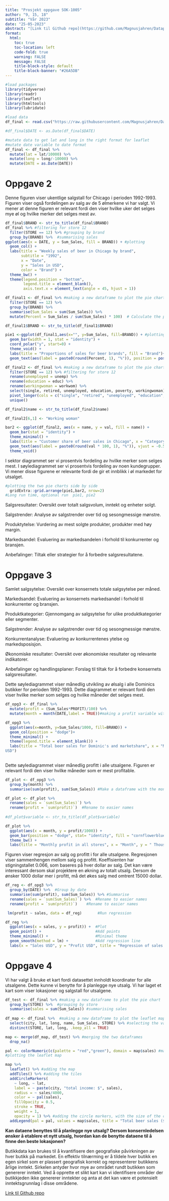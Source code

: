 ---
title: "Prosjekt oppgave SOK-1005"
author: "9, 15, 18"
subtitle: "Vår 2023"
date: "25-05-2023"
abstract: "[Link til Github repo](https://github.com/Magnusjahren/Datapo)"
format: 
  html:
    toc: true
    toc-location: left
    code-fold: true
    warning: FALSE
    message: FALSE
    title-block-style: default
    title-block-banner: "#26A5DB"
---

```{r}
#load packages
library(tidyverse)
library(readr)
library(leaflet)
library(htmltools)
library(lubridate)
```

```{r}
#load data
df_final <- read.csv("https://raw.githubusercontent.com/Magnusjahren/Datapo/main/Data_po_1005_2.csv", sep = " ")

#df_final$DATE <- as.Date(df_final$DATE)

#mutate data to get lat and long in the right format for leaflet
#mutate date variable to date format
df_final <- df_final %>%
  mutate(lat = lat/10000) %>%
  mutate(long = long/-10000) %>%
  mutate(DATE = as.Date(DATE))
```

# Oppgave 2

Denne figuren viser ukentlige salgstall for Chicago i perioden 1992-1993. Figuren viser også fordelingen av salg av de 5 ølmerkene vi har valgt. Vi mener at denne figuren er relevant fordi den viser hvilke uker det selges mye øl og hvilke merker det selges mest av.

```{r}
df_final$BRAND <- str_to_title(df_final$BRAND)
df_final %>% #filtering for store 12
  filter(STORE == 12) %>% #grouping by brand
  group_by(BRAND) %>%  #summarising sales
ggplot(aes(x = DATE, y = Sum_Sales, fill = BRAND)) + #plotting
  geom_col() +
  labs(title = "Weekly sales of beer in Chicago by brand",
       subtitle = "1992",
       x = "Date",
       y = "Sales in USD",
       color = "Brand") +
  theme_bw() +
  theme(legend.position = "bottom",
        legend.title = element_blank(),
        axis.text.x = element_text(angle = 45, hjust = 1))

```

```{r}
df_final1 <- df_final %>% #making a new dataframe to plot the pie chart
  filter(STORE == 12) %>%
  group_by(BRAND) %>%
  summarise(Sum_Sales = sum(Sum_Sales)) %>% 
  mutate(Percent = Sum_Sales / sum(Sum_Sales) * 100)  # Calculate the percentage

df_final1$BRAND <- str_to_title(df_final1$BRAND)

pie1 <-ggplot(df_final1,aes(x="", y=Sum_Sales, fill=BRAND)) + #plotting the pie chart
  geom_bar(width = 1, stat = "identity") +
  coord_polar("y", start=0) +
  theme_void() +
  labs(title = "Proportions of sales for beer brands", fill = "Brand")+
  geom_text(aes(label = paste0(round(Percent, 1), "%")), position = position_stack(vjust = 0.5))
```

```{r}
df_final2 <- df_final %>% #making a new dataframe to plot the pie chart
  filter(STORE == 12) %>% #filtering for store 12
  rename(unemployed = unemp) %>% 
  rename(education = educ) %>% 
  rename(workingwoman = workwom) %>% 
  select(single, retired, unemployed, education, poverty, workingwoman) %>% #selecting the variables we want to plot
  pivot_longer(cols = c("single", "retired", "unemployed", "education", "poverty", "workingwoman"), names_to = "name", values_to = "val") %>% #making the data long
  unique()

df_final2$name <- str_to_title(df_final2$name)

df_final2[6,1] <- "Working woman"

```

```{r}
bar2 <- ggplot(df_final2, aes(x = name, y = val, fill = name)) +
  geom_bar(stat = "identity") +
  theme_minimal() +
  labs(title = "Customer share of beer sales in Chicago", x = "Category", y = "Value", fill = "Category") +
  geom_text(aes(label = paste0(round(val * 100, 1), "%")), vjust = -0.5, size = 3)+
  theme_void()
```

I sektor diagrammet ser vi prosentvis fordeling av hvilke merker som selges mest. I søylediagrammet ser vi prosentvis fordeling av noen kundegrupper. Vi mener disse figurene er relevante fordi de gir et innblikk i øl markedet for utsalget.

```{r fig.height=6}
#plotting the two pie charts side by side
  gridExtra::grid.arrange(pie1,bar2, nrow=2)
#Long run time, optional run  pie1, pie2
```

Salgsresultater: Oversikt over totalt salgsvolum, inntekt og enheter solgt.

Salgstrender: Analyse av salgstrender over tid og sesongmessige mønstre.

Produktytelse: Vurdering av mest solgte produkter, produkter med høy margin.

Markedsandel: Evaluering av markedsandelen i forhold til konkurrenter og bransjen.

Anbefalinger: Tiltak eller strategier for å forbedre salgsresultatene.

# Oppgave 3

Samlet salgsytelse: Oversikt over konsernets totale salgsytelse per måned.

Markedsandel: Evaluering av konsernets markedsandel i forhold til konkurrenter og bransjen.

Produktkategorier: Gjennomgang av salgsytelse for ulike produktkategorier eller segmenter.

Salgstrender: Analyse av salgstrender over tid og sesongmessige mønstre.

Konkurrentanalyse: Evaluering av konkurrentenes ytelse og markedsposisjon.

Økonomiske resultater: Oversikt over økonomiske resultater og relevante indikatorer.

Anbefalinger og handlingsplaner: Forslag til tiltak for å forbedre konsernets salgsresultater.

Dette søylediagrammet viser månedlig utvikling av ølsalg i alle Dominics butikker for perioden 1992-1993. Dette diagrammet er relevant fordi den viser hvilke merker som selges og hvilke måneder det selges mest.

```{r}
df_opg3 <- df_final %>% 
  mutate(profit = (Sum_Sales*PROFIT)/100) %>% 
  mutate(month = month(DATE,label = TRUE))#making a profit variable with actual $value

df_opg3 %>% 
  ggplot(aes(x=month, y=Sum_Sales/1000, fill=BRAND)) +
  geom_col(position = "dodge")+
  theme_minimal() +
  theme(legend.title = element_blank()) +
  labs(title = "Total beer sales for Dominic's and marketshare", x = "Monthly(1992)", y = "Thousand
USD")
  
```

Dette søylediagrammet viser månedlig profitt i alle utsalgene. Figuren er relevant fordi den viser hvilke måneder som er mest profitable.

```{r}
df_plot <- df_opg3 %>% 
  group_by(month) %>% 
  summarise(sum(profit), sum(Sum_Sales)) #Make a dataframe with the monthly sum of sales and profit

df_plot <- df_plot %>% 
  rename(sales = `sum(Sum_Sales)`) %>% 
  rename(profit = `sum(profit)`)  #Rename to easier names
 
#df_plot$variable <- str_to_title(df_plot$variable)

df_plot %>% 
  ggplot(aes(x = month, y = profit/1000)) + 
  geom_bar(position = "dodge", stat= "identity", fill = "cornflowerblue") + #Make a bar plot and using dodge to get a bar for each variable
  theme_bw() +
  labs(title = "Monthly profit in all stores", x = "Month", y = " Thousand USD") #Adding labels
```

Figuren viser regresjon av salg og profitt i for alle utsalgene. Regresjonen viser sammenhengen mellom salg og profitt. Koeffisienten har stigningstallet 0.066, som baseres på hver dollar av salg. Det kan være interessant dersom skal projektere en økning av totalt utsalg. Dersom de ønsker 1000 dollar mer i profitt, må det økes salg med omtrent 15000 dollar.

```{r}
df_reg <- df_opg3 %>% 
  group_by(DATE) %>%  #Group by date
  summarise(sum(profit), sum(Sum_Sales)) %>% #Summarise
  rename(sales = `sum(Sum_Sales)`) %>%  #Rename to easier names
  rename(profit = `sum(profit)`)    #Rename to easier names

 lm(profit ~ sales, data = df_reg)       #Run regression

df_reg %>% 
  ggplot(aes(x = sales, y = profit)) +  #Plot
  geom_point() +                        #Add points
  theme_minimal() +                     #Minimal theme
  geom_smooth(method = lm) +            #Add regression line
  labs(x = "Sales USD", y = "Profit USD", title = "Regression of sales and profit")
```

# Oppgave 4

Vi har valgt å bruke et kart fordi datasettet innholdt koordinater for alle utsalgene. Dette kunne vi benytte for å planlegge nye utsalg. Vi har laget et kart som viser lokasjoner og salgstall for utsalgene.

```{r}
df_test <- df_final %>% #making a new dataframe to plot the pie chart
  group_by(STORE) %>%  #grouping by store
  summarise(sales = sum(Sum_Sales)) #summarising sales
            
df_map <- df_final %>%  #making a new dataframe to plot the leaflet map
  select(city, lat, long, name, Sum_Sales, STORE) %>% #selecting the variables we want to plot
  distinct(STORE, lat, long, .keep_all = TRUE)

map <- merge(df_map, df_test) %>% #merging the two dataframes
  drop_na()
```

```{r}

pal <- colorNumeric(c(palette = "red","green"), domain = map$sales) #making a color palette
#plotting the leaflet map 

map %>%
  leaflet() %>% #adding the map
  addTiles() %>% #adding the tiles
  addCircleMarkers(
    ~ long, ~ lat,
    label = ~ paste(city, "total income: $", sales),
    radius = ~ sales/4000,
    color = ~ pal(sales),
    fillOpacity = 0.5,
    stroke = TRUE,
    weight = 1,
    opacity = 1) %>% #adding the circle markers, with the size of the circle based on sales, and the color based on the color palette.
  addLegend(pal = pal, values = map$sales, title = "Total beer sales ($)", position = "bottomright" ) #adding the legend
```

**Kan dataene benyttes til å planlegge nye utsalg? Dersom konsernledelsen ønsker å etablere et nytt utsalg, hvordan kan de benytte dataene til å finne den beste lokasjonen?**

Butikkdata kan brukes til å kvantifisere den geografiske påvirkningen av hver butikk på markedet. En effektiv tilnærming er å tildele hver butikk en egen sirkel som er plassert geografisk korrekt og representerer butikkens årlige inntekt. Sirkelen antyder hvor mye av området rundt butikken som genererer inntekt. Ved å opprette et slikt kart kan vi identifisere områder der butikkjeden ikke genererer inntekter og anta at det kan være et potensielt inntektsgrunnlag i disse områdene.

[Link til Github repo](https://github.com/Magnusjahren/Datapo)
